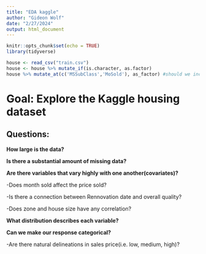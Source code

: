 ```yaml
---
title: "EDA kaggle"
author: "Gideon Wolf"
date: "2/27/2024"
output: html_document
---
```


```r
knitr::opts_chunk$set(echo = TRUE)
library(tidyverse)
```

```r
house <- read_csv("train.csv")
house <- house %>% mutate_if(is.character, as.factor)
house %>% mutate_at(c('MSSubClass','MoSold'), as_factor) #should we include YrSold, YrBuilt, YrRennovated, MoSold, or any of the OverallQual or OverallCond? How do we configure the year? Should we change the NAs in the Alley column to 0 or will it work with NAs?
```


# Goal: Explore the Kaggle housing dataset


## Questions: 

**How large is the data?**

**Is there a substantial amount of missing data?**

**Are there variables that vary highly with one another(covariates)?**

-Does month sold affect the price sold? 

-Is there a connection between Rennovation date and overall quality?

-Does zone and house size have any correlation?

**What distribution describes each variable?** 

**Can we make our response categorical?**

-Are there natural delineations in sales price(i.e. low, medium, high)?




```r

```


